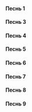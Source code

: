 #### Песнь 1

<MdxLoader src="Matins/PassionSaturdayCanon/Pesn1" lang={props.lang} />

#### Песнь 3

<MdxLoader src="Matins/PassionSaturdayCanon/Pesn3" lang={props.lang} />

<If condition={props.matins}>
    <MdxLoader src="Matins/Prayer5" lang={props.lang} />
</If>

<MdxLoader src="Matins/PassionSaturdayCanon/Sedalen" lang={props.lang} />

#### Песнь 4

<MdxLoader src="Matins/PassionSaturdayCanon/Pesn4" lang={props.lang} />

#### Песнь 5

<MdxLoader src="Matins/PassionSaturdayCanon/Pesn5" lang={props.lang} />

#### Песнь 6

<MdxLoader src="Matins/PassionSaturdayCanon/Pesn6" lang={props.lang} />

<If condition={props.matins}>
    <MdxLoader src="Matins/Prayer6" lang={props.lang} />
</If>

<MdxLoader src="Matins/PassionSaturdayCanon/Kondak" lang={props.lang} />

<MdxLoader src="Matins/PassionSaturdayCanon/Ikos" lang={props.lang} />

#### Песнь 7

<MdxLoader src="Matins/PassionSaturdayCanon/Pesn7" lang={props.lang} />

#### Песнь 8

<MdxLoader src="Matins/PassionSaturdayCanon/Pesn8" lang={props.lang} />

#### Песнь 9

<MdxLoader src="Matins/PassionSaturdayCanon/Pesn9" lang={props.lang} />
